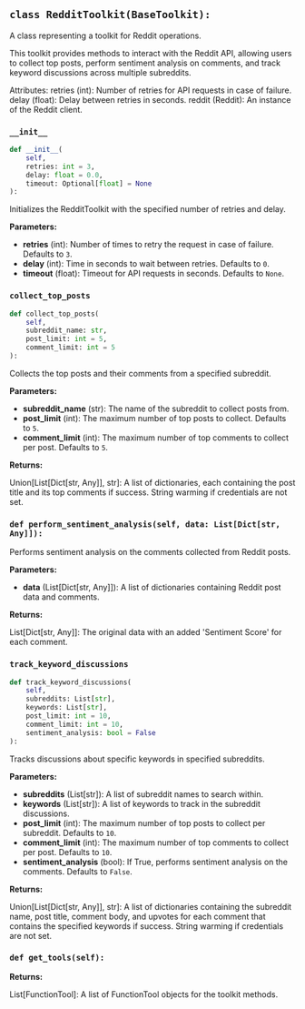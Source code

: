 <a id="camel.toolkits.reddit_toolkit"></a>

<a id="camel.toolkits.reddit_toolkit.RedditToolkit"></a>

## `class RedditToolkit(BaseToolkit):`

A class representing a toolkit for Reddit operations.

This toolkit provides methods to interact with the Reddit API, allowing
users to collect top posts, perform sentiment analysis on comments, and
track keyword discussions across multiple subreddits.

Attributes:
retries (int): Number of retries for API requests in case of failure.
delay (float): Delay between retries in seconds.
reddit (Reddit): An instance of the Reddit client.

<a id="camel.toolkits.reddit_toolkit.RedditToolkit.__init__"></a>

### `__init__`

```python
def __init__(
    self,
    retries: int = 3,
    delay: float = 0.0,
    timeout: Optional[float] = None
):
```

Initializes the RedditToolkit with the specified number of retries
and delay.

**Parameters:**

- **retries** (int): Number of times to retry the request in case of failure. Defaults to `3`.
- **delay** (int): Time in seconds to wait between retries. Defaults to `0`.
- **timeout** (float): Timeout for API requests in seconds. Defaults to `None`.

<a id="camel.toolkits.reddit_toolkit.RedditToolkit.collect_top_posts"></a>

### `collect_top_posts`

```python
def collect_top_posts(
    self,
    subreddit_name: str,
    post_limit: int = 5,
    comment_limit: int = 5
):
```

Collects the top posts and their comments from a specified
subreddit.

**Parameters:**

- **subreddit_name** (str): The name of the subreddit to collect posts from.
- **post_limit** (int): The maximum number of top posts to collect. Defaults to `5`.
- **comment_limit** (int): The maximum number of top comments to collect per post. Defaults to `5`.

**Returns:**

  Union[List[Dict[str, Any]], str]: A list of dictionaries, each
containing the post title and its top comments if success.
String warming if credentials are not set.

<a id="camel.toolkits.reddit_toolkit.RedditToolkit.perform_sentiment_analysis"></a>

### `def perform_sentiment_analysis(self, data: List[Dict[str, Any]]):`

Performs sentiment analysis on the comments collected from Reddit
posts.

**Parameters:**

- **data** (List[Dict[str, Any]]): A list of dictionaries containing Reddit post data and comments.

**Returns:**

  List[Dict[str, Any]]: The original data with an added 'Sentiment
Score' for each comment.

<a id="camel.toolkits.reddit_toolkit.RedditToolkit.track_keyword_discussions"></a>

### `track_keyword_discussions`

```python
def track_keyword_discussions(
    self,
    subreddits: List[str],
    keywords: List[str],
    post_limit: int = 10,
    comment_limit: int = 10,
    sentiment_analysis: bool = False
):
```

Tracks discussions about specific keywords in specified subreddits.

**Parameters:**

- **subreddits** (List[str]): A list of subreddit names to search within.
- **keywords** (List[str]): A list of keywords to track in the subreddit discussions.
- **post_limit** (int): The maximum number of top posts to collect per subreddit. Defaults to `10`.
- **comment_limit** (int): The maximum number of top comments to collect per post. Defaults to `10`.
- **sentiment_analysis** (bool): If True, performs sentiment analysis on the comments. Defaults to `False`.

**Returns:**

  Union[List[Dict[str, Any]], str]: A list of dictionaries
containing the subreddit name, post title, comment body, and
upvotes for each comment that contains the specified keywords
if success. String warming if credentials are not set.

<a id="camel.toolkits.reddit_toolkit.RedditToolkit.get_tools"></a>

### `def get_tools(self):`

**Returns:**

  List[FunctionTool]: A list of FunctionTool objects for the
toolkit methods.
